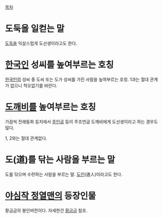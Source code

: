 [[목차]]

= 도둑을 일컫는 말 =
[[도둑]]을 익살스럽게 도선생이라고도 한다. 

= [[한국인]] 성씨를 높여부르는 호칭 = 
[[한국인]]의 성씨 중 도씨 또는 도가 성씨를 가진 사람을 높여부르는 호칭. 1과는 절대 관계가 없으니 착오없기를 바란다.

= [[도깨비]]를 높여부르는 호칭 =
가끔씩 전래동화 등지에서 [[주인공]] 등이 주조연급 도깨비에게 도선생이라고 하는 경우도 많다. 

1, 2와는 절대 관계없다.

= 도(道)를 닦는 사람을 부르는 말 =
도를 닦으며 수련하는 사람을 부르는 말. [[도인]](道人)이라고도 한다.

= [[야심작 정열맨]]의 등장인물 =
황금금의 봉인버전이다. 자세한건 [[황금금]] 참조.

